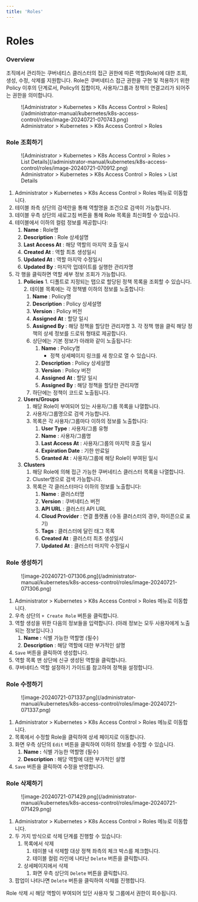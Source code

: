 ```yaml
---
title: 'Roles'
---
```



# Roles

### Overview

조직에서 관리하는 쿠버네티스 클러스터의 접근 권한에 따른 역할(Role)에 대한 조회, 생성, 수정, 삭제를 지원합니다. Role은 쿠버네티스 접근 권한을 구현 및 적용하기 위한 Policy 이후의 단계로서, Policy의 집합이자, 사용자/그룹과 정책의 연결고리가 되어주는 권한을 의미합니다.

<figure data-layout="center" data-align="center">
![Administrator &gt; Kubernetes &gt; K8s Access Control &gt; Roles](/administrator-manual/kubernetes/k8s-access-control/roles/image-20240721-070743.png)
<figcaption>
Administrator &gt; Kubernetes &gt; K8s Access Control &gt; Roles
</figcaption>
</figure>


### Role 조회하기

<figure data-layout="center" data-align="center">
![Administrator &gt; Kubernetes &gt; K8s Access Control &gt; Roles &gt; List Details](/administrator-manual/kubernetes/k8s-access-control/roles/image-20240721-070912.png)
<figcaption>
Administrator &gt; Kubernetes &gt; K8s Access Control &gt; Roles &gt; List Details
</figcaption>
</figure>

1. Administrator &gt; Kubernetes &gt; K8s Access Control &gt; Roles 메뉴로 이동합니다.
2. 테이블 좌측 상단의 검색란을 통해 역할명을 조건으로 검색이 가능합니다.
3. 테이블 우측 상단의 새로고침 버튼을 통해 Role 목록을 최신화할 수 있습니다.
4. 테이블에서 이하의 컬럼 정보를 제공합니다:
    1.  **Name**  : Role명
    2.  **Description**  : Role 상세설명
    3.  **Last Access At**  : 해당 역할의 마지막 호출 일시
    4.  **Created At**  : 역할 최초 생성일시
    5.  **Updated At** : 역할 마지막 수정일시
    6.  **Updated By**  : 마지막 업데이트를 실행한 관리자명
5. 각 행을 클릭하면 역할 세부 정보 조회가 가능합니다.
    1.   **Policies** 
        1. 디폴트로 지정되는 탭으로 할당된 정책 목록을 조회할 수 있습니다.
        2. 테이블 목록에는 각 정책별 이하의 정보를 노출합니다:
            1.  **Name**  : Policy명
            2.  **Description**  : Policy 상세설명
            3.  **Version**  : Policy 버전
            4.  **Assigned At**  : 할당 일시
            5.  **Assigned By**  : 해당 정책을 할당한 관리자명
        3. 각 정책 행을 클릭 해당 정책의 상세 정보를 드로워 형태로 제공합니다.
            1. 상단에는 기본 정보가 아래와 같이 노출됩니다:
                1.  **Name**  : Policy명 
                    * 정책 상세페이지 링크를 새 창으로 열 수 있습니다.
                2.  **Description**  : Policy 상세설명
                3.  **Version**  : Policy 버전
                4.  **Assigned**   **At**  : 할당 일시
                5.  **Assigned By**  : 해당 정책을 할당한 관리자명
            2. 하단에는 정책이 코드로 노출됩니다.
    2.  **Users/Groups** 
        1. 해당 Role이 부여되어 있는 사용자/그룹 목록을 나열합니다.
        2. 사용자/그룹명으로 검색 가능합니다. 
        3. 목록은 각 사용자/그룹마다 이하의 정보를 노출합니다:
            1.  **User Type**  : 사용자/그룹 유형
            2.  **Name**  : 사용자/그룹명
            3.  **Last Access At**  : 사용자/그룹의 마지막 호출 일시
            4.  **Expiration Date**  : 기한 만료일
            5.  **Granted At**  : 사용자/그룹에 해당 Role이 부여된 일시
    3.  **Clusters** 
        1. 해당 Role에 의해 접근 가능한 쿠버네티스 클러스터 목록을 나열합니다.
        2. Cluster명으로 검색 가능합니다.
        3. 목록은 각 클러스터마다 이하의 정보를 노출합니다:
            1.  **Name**  : 클러스터명
            2.  **Version**  : 쿠버네티스 버전
            3.  **API URL**  : 클러스터 API URL
            4.  **Cloud Provider**  : 연결 플랫폼 (수동 클러스터의 경우, 하이픈으로 표기)
            5.  **Tags**  : 클러스터에 달린 태그 목록
            6.  **Created At**  : 클러스터 최초 생성일시
            7.  **Updated At**  : 클러스터 마지막 수정일시


### Role 생성하기

<figure data-layout="left" data-align="left">
![image-20240721-071306.png](/administrator-manual/kubernetes/k8s-access-control/roles/image-20240721-071306.png)
</figure>

1. Administrator &gt; Kubernetes &gt; K8s Access Control &gt; Roles 메뉴로 이동합니다.
2. 우측 상단의 `+ Create Role` 버튼을 클릭합니다.
3. 역할 생성을 위한 다음의 정보들을 입력합니다. (아래 정보는 모두 사용자에게 노출되는 정보입니다.)
    1.  **Name :** 식별 가능한 역할명 (필수)
    2.  **Description** : 해당 역할에 대한 부가적인 설명
4. `Save` 버튼을 클릭하여 생성합니다.
5. 역할 목록 맨 상단에 신규 생성된 역할을 클릭합니다. 
6. 쿠버네티스 역할 설정하기 가이드를 참고하여 정책을 설정합니다. 


### Role 수정하기

<figure data-layout="left" data-align="left">
![image-20240721-071337.png](/administrator-manual/kubernetes/k8s-access-control/roles/image-20240721-071337.png)
</figure>

1. Administrator &gt; Kubernetes &gt; K8s Access Control &gt; Roles 메뉴로 이동합니다.
2. 목록에서 수정할 Role을 클릭하여 상세 페이지로 이동합니다.
3. 화면 우측 상단의 `Edit` 버튼을 클릭하여 이하의 정보를 수정할 수 있습니다.
    1.  **Name :** 식별 가능한 역할명 (필수)
    2.  **Description** : 해당 역할에 대한 부가적인 설명
4. `Save` 버튼을 클릭하여 수정을 반영합니다.


### Role 삭제하기

<figure data-layout="left" data-align="left">
![image-20240721-071429.png](/administrator-manual/kubernetes/k8s-access-control/roles/image-20240721-071429.png)
</figure>

1. Administrator &gt; Kubernetes &gt; K8s Access Control &gt; Roles 메뉴로 이동합니다.
2. 두 가지 방식으로 삭제 단계를 진행할 수 있습니다:
    1. 목록에서 삭제 
        1. 테이블 내 삭제할 대상 정책 좌측의 체크 박스를 체크합니다.
        2. 테이블 컬럼 라인에 나타난 `Delete` 버튼을 클릭합니다. 
    2. 상세페이지에서 삭제
        1. 화면 우측 상단의 `Delete` 버튼을 클릭합니다.
3. 팝업이 나타나면 `Delete` 버튼을 클릭하여 삭제를 진행합니다. 

<Callout type="important">
Role 삭제 시 해당 역할이 부여되어 있던 사용자 및 그룹에서 권한이 회수됩니다.
</Callout>
